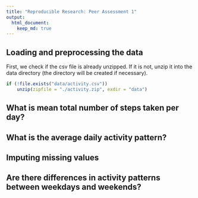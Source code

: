 ```yaml
---
title: "Reproducible Research: Peer Assessment 1"
output: 
  html_document:
    keep_md: true
---
```



## Loading and preprocessing the data

First, we check if the csv file is already unzipped. If it is not, unzip it into
the data directory (the directory will be created if necessary).

```r
if (!file.exists("data/activity.csv"))
    unzip(zipfile = "./activity.zip", exdir = "data")
```

## What is mean total number of steps taken per day?



## What is the average daily activity pattern?



## Imputing missing values



## Are there differences in activity patterns between weekdays and weekends?
